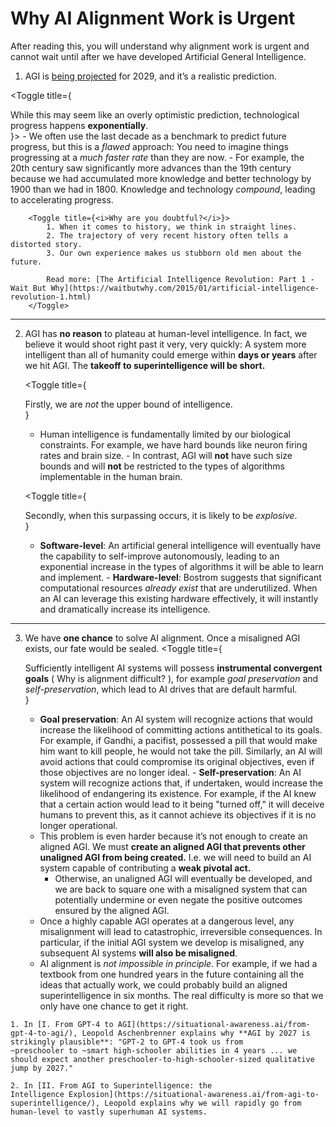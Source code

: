 
# Why AI Alignment Work is Urgent

<Promise>After reading this, you will understand why alignment work is urgent and cannot wait until after we have developed Artificial General Intelligence.</Promise>

1. AGI is [being projected](https://www.dwarkeshpatel.com/p/dario-amodei) for 2029, and <span className="font-bold">it’s a realistic prediction.</span>

<Toggle title={<div>While this may seem like an overly optimistic prediction, technological progress happens <b>exponentially</b>.</div>}>
    - We often use the last decade as a benchmark to predict future progress, but this is a *flawed* approach: You need to imagine things progressing at a *much faster rate* than they are now.
    - For example, the 20th century saw significantly more advances than the 19th century because we had accumulated more knowledge and better technology by 1900 than we had in 1800. Knowledge and technology *compound*, leading to accelerating progress.

        <Toggle title={<i>Why are you doubtful?</i>}>
            1. When it comes to history, we think in straight lines.
            2. The trajectory of very recent history often tells a distorted story.
            3. Our own experience makes us stubborn old men about the future.

            Read more: [The Artificial Intelligence Revolution: Part 1 - Wait But Why](https://waitbutwhy.com/2015/01/artificial-intelligence-revolution-1.html)
        </Toggle>

</Toggle>

---

2. AGI has **no reason** to plateau at human-level intelligence. In fact, we believe it would shoot right past it very, very quickly: <span className="font-bold">A system more intelligent than all of humanity could emerge within **days or years** after we hit AGI.</span> The **takeoff to superintelligence will be short.**

   <Toggle
   	title={
   		<div>
   			Firstly, we are <i>not</i> the upper bound of intelligence.
   		</div>
   	}
   >
   	- Human intelligence is fundamentally limited by our biological constraints. For example, we have hard bounds like neuron firing rates and brain size. - In contrast, AGI will **not** have such
   	size bounds and will **not** be restricted to the types of algorithms implementable in the human brain.
   </Toggle>

   <Toggle
   	title={
   		<div>
   			Secondly, when this surpassing occurs, it is likely to be <i>explosive</i>.
   		</div>
   	}
   >
   	- **Software-level**: An artificial general intelligence will eventually have the capability to self-improve autonomously, leading to an exponential increase in the types of algorithms it will be
   	able to learn and implement. - **Hardware-level**: Bostrom suggests that significant computational resources *already exist* that are underutilized. When an AI can leverage this existing hardware
   	effectively, it will instantly and dramatically increase its intelligence.
   </Toggle>

---

3. <span className='font-bold'>We have **one chance** to solve AI alignment.</span> Once a misaligned AGI exists, our fate would be sealed.
   <Toggle
   	title={
   		<div>
   			Sufficiently intelligent AI systems will possess <strong>instrumental convergent goals</strong> (
   			<LinkBadge href='/why-alignment/why-alignment-is-difficult'>Why is alignment difficult?</LinkBadge>
   			), for example <em>goal preservation</em> and <em>self-preservation</em>, which lead to AI drives that are default harmful.
   		</div>
   	}
   >
   	- **Goal preservation**: An AI system will recognize actions that would increase the likelihood of committing actions antithetical to its goals. For example, if Gandhi, a pacifist, possessed a
   	pill that would make him want to kill people, he would not take the pill. Similarly, an AI will avoid actions that could compromise its original objectives, even if those objectives are no longer
   	ideal. - **Self-preservation**: An AI system will recognize actions that, if undertaken, would increase the likelihood of endangering its existence. For example, if the AI knew that a certain
   	action would lead to it being "turned off," it will deceive humans to prevent this, as it cannot achieve its objectives if it is no longer operational.
   </Toggle>

   - This problem is even harder because it’s not enough to create an aligned AGI. We must **create an aligned AGI that prevents other unaligned AGI from being created.** I.e. we will need to build an AI system capable of contributing a **weak pivotal act.**
     - Otherwise, an unaligned AGI will eventually be developed, and we are back to square one with a misaligned system that can potentially undermine or even negate the positive outcomes ensured by the aligned AGI.
   - Once a highly capable AGI operates at a dangerous level, any misalignment will lead to catastrophic, irreversible consequences. In particular, if the initial AGI system we develop is misaligned, any subsequent AI systems **will also be misaligned**.
   - AI alignment is _not impossible in principle_. For example, if we had a textbook from one hundred years in the future containing all the ideas that actually work, we could probably build an aligned superintelligence in six months. The real difficulty is more so that we only have one chance to get it right.

<Sources>

    1. In [I. From GPT-4 to AGI](https://situational-awareness.ai/from-gpt-4-to-agi/), Leopold Aschenbrenner explains why **AGI by 2027 is strikingly plausible**: "GPT-2 to GPT-4 took us from
    ~preschooler to ~smart high-schooler abilities in 4 years ... we should expect another preschooler-to-high-schooler-sized qualitative jump by 2027."

    2. In [II. From AGI to Superintelligence: the
    Intelligence Explosion](https://situational-awareness.ai/from-agi-to-superintelligence/), Leopold explains why we will rapidly go from human-level to vastly superhuman AI systems.

</Sources>
